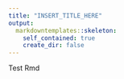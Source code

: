```yaml
---
title: "INSERT_TITLE_HERE"
output:
  markdowntemplates::skeleton:
    self_contained: true
    create_dir: false
---
```

Test Rmd
